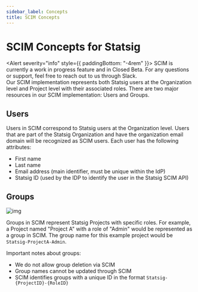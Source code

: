 ```yaml
---
sidebar_label: Concepts
title: SCIM Concepts
---
```



# SCIM Concepts for Statsig

<Alert severity="info" style={{ paddingBottom: "-4rem" }}>
  <AlertTitle>
    SCIM is currently a work in progress feature and in Closed Beta.
  </AlertTitle>
  For any questions or support, feel free to reach out to us through Slack.
</Alert>
<br />
Our SCIM implementation represents both Statsig users at the Organization level
and Project level with their associated roles. There are two major resources in
our SCIM implementation: Users and Groups.

## Users

Users in SCIM correspond to Statsig users at the Organization level.
Users that are part of the Statsig Organization and have the organization email domain will be recognized as SCIM users.
Each user has the following attributes:

- First name
- Last name
- Email address (main identifier, must be unique within the IdP)
- Statsig ID (used by the IDP to identify the user in the Statsig SCIM API)

## Groups

![img](/img/okta_scim_steps/okta-statsig-group.png)

Groups in SCIM represent Statsig Projects with specific roles.
For example, a Project named "Project A" with a role of "Admin" would be represented as a group in SCIM.
The group name for this example project would be `Statsig-ProjectA-Admin`.

Important notes about groups:

- We do not allow group deletion via SCIM
- Group names cannot be updated through SCIM
- SCIM identifies groups with a unique ID in the format `Statsig-{ProjectID}-{RoleID}`

